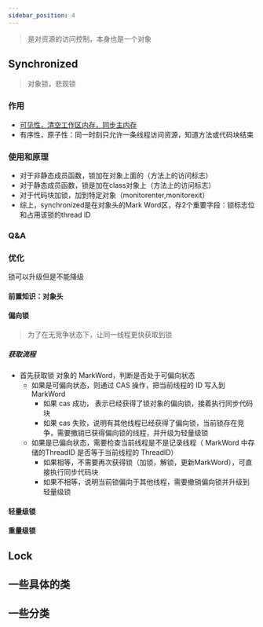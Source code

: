 ```yaml
---
sidebar_position: 4
---
```


> 是对资源的访问控制，本身也是一个对象
## Synchronized
> 对象锁，悲观锁
### 作用
* [可见性，清空工作区内存，同步主内存](/docs/basicKnowledge/programmingLanguage/Java/并发/基本概念#lock-monitor)
* 有序性，原子性：同一时刻只允许一条线程访问资源，知道方法或代码块结束
### 使用和原理
* 对于非静态成员函数，锁加在对象上面的（方法上的访问标志）
* 对于静态成员函数，锁是加在class对象上（方法上的访问标志）
* 对于代码块加锁，加到特定对象（monitorenter,monitorexit）
* 综上，synchronized是在对象头的Mark Word区，存2个重要字段：锁标志位和占用该锁的thread ID
### Q&A
### 优化
锁可以升级但是不能降级
#### 前置知识：对象头
#### 偏向锁
> 为了在无竞争状态下，让同一线程更快获取到锁
##### 获取流程
* 首先获取锁 对象的 MarkWord，判断是否处于可偏向状态
  * 如果是可偏向状态，则通过 CAS 操作，把当前线程的 ID 写入到 MarkWord
    * 如果 cas 成功， 表示已经获得了锁对象的偏向锁，接着执行同步代码块
    * 如果 cas 失败，说明有其他线程已经获得了偏向锁，当前锁存在竞争，需要撤销已获得偏向锁的线程，并升级为轻量级锁
  * 如果是已偏向状态，需要检查当前线程是不是记录线程（ MarkWord 中存储的ThreadID 是否等于当前线程的 ThreadID）
    * 如果相等，不需要再次获得锁（加锁，解锁，更新MarkWord），可直接执行同步代码块
    * 如果不相等，说明当前锁偏向于其他线程，需要撤销偏向锁并升级到轻量级锁
#### 轻量级锁
#### 重量级锁

## Lock
## 一些具体的类
## 一些分类 

